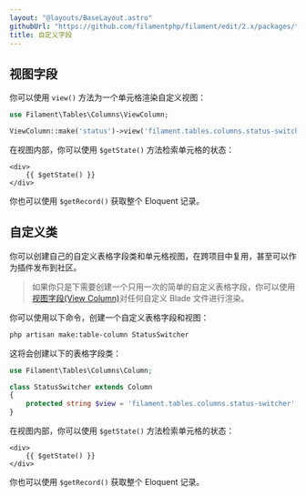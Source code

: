 ```yaml
---
layout: "@layouts/BaseLayout.astro"
githubUrl: "https://github.com/filamentphp/filament/edit/2.x/packages/tables/docs/03-columns/12-custom.md"
title: 自定义字段
---
```


## 视图字段

你可以使用 `view()` 方法为一个单元格渲染自定义视图：

```php
use Filament\Tables\Columns\ViewColumn;

ViewColumn::make('status')->view('filament.tables.columns.status-switcher')
```

在视图内部，你可以使用 `$getState()` 方法检索单元格的状态：

```blade
<div>
    {{ $getState() }}
</div>
```

你也可以使用 `$getRecord()` 获取整个 Eloquent 记录。

## 自定义类

你可以创建自己的自定义表格字段类和单元格视图，在跨项目中复用，甚至可以作为插件发布到社区。

> 如果你只是下需要创建一个只用一次的简单的自定义表格字段，你可以使用[视图字段(View Column)](#视图字段)对任何自定义 Blade 文件进行渲染。

你可以使用以下命令，创建一个自定义表格字段和视图：

```bash
php artisan make:table-column StatusSwitcher
```

这将会创建以下的表格字段类：

```php
use Filament\Tables\Columns\Column;

class StatusSwitcher extends Column
{
    protected string $view = 'filament.tables.columns.status-switcher';
}
```

在视图内部，你可以使用 `$getState()` 方法检索单元格的状态：

```blade
<div>
    {{ $getState() }}
</div>
```

你也可以使用 `$getRecord()` 获取整个 Eloquent 记录。

